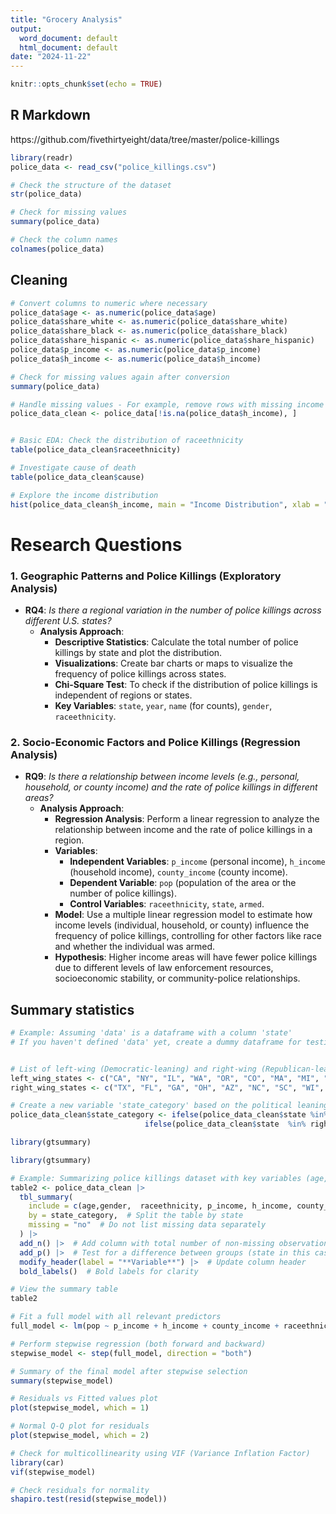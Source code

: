 ```yaml
---
title: "Grocery Analysis"
output:
  word_document: default
  html_document: default
date: "2024-11-22"
---
```


```r
knitr::opts_chunk$set(echo = TRUE)
```

## R Markdown


https://github.com/fivethirtyeight/data/tree/master/police-killings


```r
library(readr)
police_data <- read_csv("police_killings.csv")

```

```r
# Check the structure of the dataset
str(police_data)

# Check for missing values
summary(police_data)

# Check the column names
colnames(police_data)

```

## Cleaning

```r
# Convert columns to numeric where necessary
police_data$age <- as.numeric(police_data$age)
police_data$share_white <- as.numeric(police_data$share_white)
police_data$share_black <- as.numeric(police_data$share_black)
police_data$share_hispanic <- as.numeric(police_data$share_hispanic)
police_data$p_income <- as.numeric(police_data$p_income)
police_data$h_income <- as.numeric(police_data$h_income)

# Check for missing values again after conversion
summary(police_data)

# Handle missing values - For example, remove rows with missing income data
police_data_clean <- police_data[!is.na(police_data$h_income), ]



```

```r
# Basic EDA: Check the distribution of raceethnicity
table(police_data_clean$raceethnicity)


```

```r
# Investigate cause of death
table(police_data_clean$cause)


```

```r
# Explore the income distribution
hist(police_data_clean$h_income, main = "Income Distribution", xlab = "Household Income", col = "blue", breaks = 20)
```


# Research Questions



### 1. **Geographic Patterns and Police Killings** (Exploratory Analysis)
   - **RQ4**: *Is there a regional variation in the number of police killings across different U.S. states?*
     - **Analysis Approach**: 
       - **Descriptive Statistics**: Calculate the total number of police killings by state and plot the distribution.
       - **Visualizations**: Create bar charts or maps to visualize the frequency of police killings across states.
       - **Chi-Square Test**: To check if the distribution of police killings is independent of regions or states.
       - **Key Variables**: `state`, `year`, `name` (for counts), `gender`, `raceethnicity`.

### 2. **Socio-Economic Factors and Police Killings** (Regression Analysis)
   - **RQ9**: *Is there a relationship between income levels (e.g., personal, household, or county income) and the rate of police killings in different areas?*
     - **Analysis Approach**:
       - **Regression Analysis**: Perform a linear regression to analyze the relationship between income and the rate of police killings in a region.
       - **Variables**:
         - **Independent Variables**: `p_income` (personal income), `h_income` (household income), `county_income` (county income).
         - **Dependent Variable**: `pop` (population of the area or the number of police killings).
         - **Control Variables**: `raceethnicity`, `state`, `armed`.
       - **Model**: Use a multiple linear regression model to estimate how income levels (individual, household, or county) influence the frequency of police killings, controlling for other factors like race and whether the individual was armed.
       - **Hypothesis**: Higher income areas will have fewer police killings due to different levels of law enforcement resources, socioeconomic stability, or community-police relationships.



## Summary statistics

```r
# Example: Assuming 'data' is a dataframe with a column 'state'
# If you haven't defined 'data' yet, create a dummy dataframe for testing


# List of left-wing (Democratic-leaning) and right-wing (Republican-leaning) states
left_wing_states <- c("CA", "NY", "IL", "WA", "OR", "CO", "MA", "MI", "PA", "MN", "VA", "NJ", "MD", "CT", "RI", "VT", "HI")
right_wing_states <- c("TX", "FL", "GA", "OH", "AZ", "NC", "SC", "WI", "MO", "IN", "KY", "LA", "AL", "OK", "TN", "MS", "AR")

# Create a new variable 'state_category' based on the political leaning
police_data_clean$state_category <- ifelse(police_data_clean$state %in% left_wing_states, "Left-Wing", 
                              ifelse(police_data_clean$state  %in% right_wing_states, "Right-Wing", "Unaffiliated"))


```



```r
library(gtsummary)

library(gtsummary)

# Example: Summarizing police killings dataset with key variables (age, gender, raceethnicity, income)
table2 <- police_data_clean |> 
  tbl_summary(
    include = c(age,gender,  raceethnicity, p_income, h_income, county_income),  # Variables to summarize
    by = state_category,  # Split the table by state
    missing = "no"  # Do not list missing data separately
  ) |> 
  add_n() |>  # Add column with total number of non-missing observations
  add_p() |>  # Test for a difference between groups (state in this case)
  modify_header(label = "**Variable**") |>  # Update column header
  bold_labels()  # Bold labels for clarity

# View the summary table
table2


```









```r
# Fit a full model with all relevant predictors
full_model <- lm(pop ~ p_income + h_income + county_income + raceethnicity + armed + state_category, data = police_data_clean)

# Perform stepwise regression (both forward and backward)
stepwise_model <- step(full_model, direction = "both")

# Summary of the final model after stepwise selection
summary(stepwise_model)

```


```r
# Residuals vs Fitted values plot
plot(stepwise_model, which = 1)

# Normal Q-Q plot for residuals
plot(stepwise_model, which = 2)

# Check for multicollinearity using VIF (Variance Inflation Factor)
library(car)
vif(stepwise_model)

# Check residuals for normality
shapiro.test(resid(stepwise_model))

```

